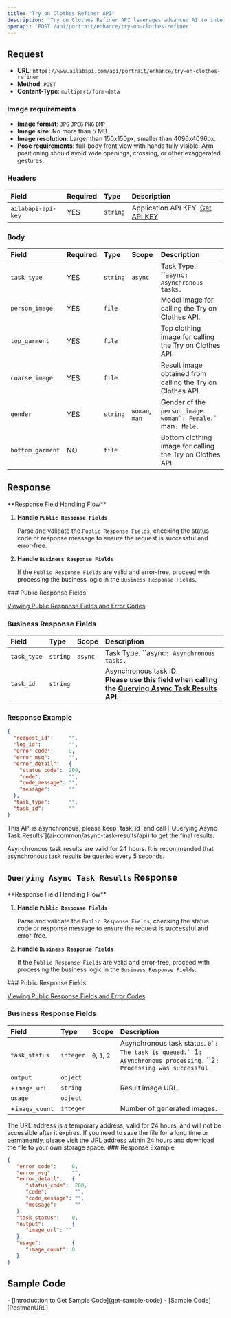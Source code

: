 ```yaml
---
title: "Try on Clothes Refiner API"
description: "Try on Clothes Refiner API leverages advanced AI to intelligently enhance virtual try-on images, delivering highly realistic results with precise details and vibrant colors for a truly immersive online fitting experience."
openapi: 'POST /api/portrait/enhance/try-on-clothes-refiner'
---
```


## Request

- **URL**: `https://www.ailabapi.com/api/portrait/enhance/try-on-clothes-refiner`
- **Method**: `POST`
- **Content-Type**: `multipart/form-data`

### Image requirements

- **Image format**: `JPG` `JPEG` `PNG` `BMP`
- **Image size**: No more than 5 MB.
- **Image resolution**: Larger than 150x150px, smaller than 4096x4096px.
- **Pose requirements**: full-body front view with hands fully visible. Arm positioning should avoid wide openings, crossing, or other exaggerated gestures.

### Headers

| Field              | Required | Type     | Description                                        |
|:-------------------|:---------|:---------|:---------------------------------------------------|
| `ailabapi-api-key` | YES      | `string` | Application API KEY. [Get API KEY](/doc/get-api-key) |

### Body

| Field            | Required | Type     | Scope                           | Description                                                                   |
|:-----------------|:---------|:---------|:--------------------------------|:------------------------------------------------------------------------------|
| `task_type`      | YES      | `string` | ``async`` | Task Type. ``async`: Asynchronous tasks.`                              |
| `person_image`   | YES      | `file`   |                                 | Model image for calling the Try on Clothes API.                               |
| `top_garment`    | YES      | `file`   |                                 | Top clothing image for calling the Try on Clothes API.                        |
| `coarse_image`   | YES      | `file`   |                                 | Result image obtained from calling the Try on Clothes API.                    |
| `gender`         | YES      | `string` | ``woman``, ``man`` | Gender of the `person_image`. ``woman`: Female.` ``man`: Male.` |
| `bottom_garment` | NO       | `file`   |                                 | Bottom clothing image for calling the Try on Clothes API.                     |

## Response
<Warning>
**Response Field Handling Flow**

1. **Handle `Public Response Fields`**

   Parse and validate the `Public Response Fields`, checking the status code or response message to ensure the request is successful and error-free.

2. **Handle `Business Response Fields`**

   If the `Public Response Fields` are valid and error-free, proceed with processing the business logic in the `Business Response Fields`.
</Warning>
### Public Response Fields

<a href="/docs/response-description" target="_blank">Viewing Public Response Fields and Error Codes</a>

### Business Response Fields

| Field       | Type     | Scope            | Description                                                                                                                                   |
|:------------|:---------|:-----------------|:----------------------------------------------------------------------------------------------------------------------------------------------|
| `task_type` | `string` | ``async`` | Task Type. ``async`: Asynchronous tasks.`                                                                                              |
| `task_id`   | `string` |                  | Asynchronous task ID. <br/>**Please use this field when calling the [Querying Async Task Results](ai-common/async-task-results/api) API.** |

### Response Example

```json
{
  "request_id":     "",
  "log_id":         "",
  "error_code":     0,
  "error_msg":      "",
  "error_detail":   {
    "status_code":  200,
    "code":         "",
    "code_message": "",
    "message":      ""
  },
  "task_type":      "",
  "task_id":        ""
}
```
<Tip>
This API is asynchronous, please keep `task_id` and call [`Querying Async Task Results`](ai-common/async-task-results/api) to get the final results.

Asynchronous task results are valid for 24 hours. It is recommended that asynchronous task results be queried every 5 seconds.
</Tip>
## `Querying Async Task Results` Response
<Warning>
**Response Field Handling Flow**

1. **Handle `Public Response Fields`**

   Parse and validate the `Public Response Fields`, checking the status code or response message to ensure the request is successful and error-free.

2. **Handle `Business Response Fields`**

   If the `Public Response Fields` are valid and error-free, proceed with processing the business logic in the `Business Response Fields`.
</Warning>
### Public Response Fields

<a href="/docs/response-description" target="_blank">Viewing Public Response Fields and Error Codes</a>

### Business Response Fields

| Field          | Type      | Scope                                  | Description                                                                                                                                 |
|:---------------|:----------|:---------------------------------------|:--------------------------------------------------------------------------------------------------------------------------------------------|
| `task_status`  | `integer` | ``0``, ``1``, ``2`` | Asynchronous task status. ``0`: The task is queued.` ``1`: Asynchronous processing.` ``2`: Processing was successful.` |
| `output`       | `object`  |                                        |                                                                                                                                             |
| +`image_url`   | `string`  |                                        | Result image URL.                                                                                                                           |
| `usage`        | `object`  |                                        |                                                                                                                                             |
| +`image_count` | `integer` |                                        | Number of generated images.                                                                                                                 |
<Tip>
The URL address is a temporary address, valid for 24 hours, and will not be accessible after it expires. If you need to save the file for a long time or permanently, please visit the URL address within 24 hours and download the file to your own storage space.
</Tip>
### Response Example

```json
{
   "error_code":     0,
   "error_msg":      "",
   "error_detail":   {
      "status_code":  200,
      "code":         "",
      "code_message": "",
      "message":      ""
   },
   "task_status":    0,
   "output":         {
      "image_url": ""
   },
   "usage":          {
      "image_count": 0
   }
}
```

## Sample Code
<Tip>
- [Introduction to Get Sample Code](get-sample-code)
- [Sample Code][PostmanURL]

[PostmanURL]: https://documenter.getpostman.com/view/26387069/2s93JxqgHE#75de8e09-37dd-4b31-b4f8-33a666cebb2a
</Tip>
